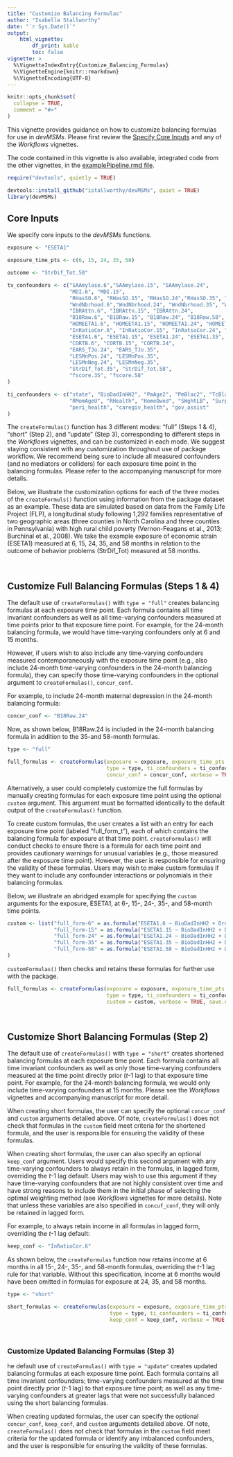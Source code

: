 ```yaml
---
title: "Customize Balancing Formulas"
author: "Isabella Stallworthy"
date: "`r Sys.Date()`"
output:
    html_vignette:
        df_print: kable
        toc: false
vignette: >
  %\VignetteIndexEntry{Customize_Balancing_Formulas}
  %\VignetteEngine{knitr::rmarkdown}
  %\VignetteEncoding{UTF-8}
---
```


```r
knitr::opts_chunk$set(
  collapse = TRUE,
  comment = "#>"
)
```

This vignette provides guidance on how to customize balancing formulas for use in *devMSMs*. Please first review the <a href="https://istallworthy.github.io/devMSMs/articles/Specify_Core_Inputs.html">Specify Core Inputs</a> and any of the *Workflows* vignettes. 
  
The code contained in this vignette is also available, integrated code from the other vignettes, in the <a href="https://github.com/istallworthy/devMSMs/blob/main/examplePipelineRevised.Rmd">examplePipeline.rmd file</a>.
<br>  

```r
require("devtools", quietly = TRUE)

devtools::install_github("istallworthy/devMSMs", quiet = TRUE)
library(devMSMs)
```

## Core Inputs
We specify core inputs to the *devMSMs* functions.  
```r
exposure <- "ESETA1"

exposure_time_pts <- c(6, 15, 24, 35, 58)

outcome <- "StrDif_Tot.58"

tv_confounders <- c("SAAmylase.6","SAAmylase.15", "SAAmylase.24",
                    "MDI.6", "MDI.15",                                            
                    "RHasSO.6", "RHasSO.15", "RHasSO.24","RHasSO.35", "RHasSO.58",                                         
                    "WndNbrhood.6","WndNbrhood.24", "WndNbrhood.35", "WndNbrhood.58",                                       
                    "IBRAttn.6", "IBRAttn.15", "IBRAttn.24",                                   
                    "B18Raw.6", "B18Raw.15", "B18Raw.24", "B18Raw.58",                                           
                    "HOMEETA1.6", "HOMEETA1.15", "HOMEETA1.24", "HOMEETA1.35", "HOMEETA1.58",                               
                    "InRatioCor.6", "InRatioCor.15", "InRatioCor.24", "InRatioCor.35", "InRatioCor.58",                         
                    "ESETA1.6", "ESETA1.15", "ESETA1.24", "ESETA1.35", "ESETA1.58",             
                    "CORTB.6", "CORTB.15", "CORTB.24",                                                                  
                    "EARS_TJo.24", "EARS_TJo.35",                                        
                    "LESMnPos.24", "LESMnPos.35",                                  
                    "LESMnNeg.24", "LESMnNeg.35",       
                    "StrDif_Tot.35", "StrDif_Tot.58",    
                    "fscore.35", "fscore.58"
) 

ti_confounders <- c("state", "BioDadInHH2", "PmAge2", "PmBlac2", "TcBlac2", "PmMrSt2", "PmEd2", "KFASTScr",
                    "RMomAgeU", "RHealth", "HomeOwnd", "SWghtLB", "SurpPreg", "SmokTotl", "DrnkFreq",
                    "peri_health", "caregiv_health", "gov_assist"
)
```

The `createFormulas()` function has 3 different modes: "full" (Steps 1 & 4), "short" (Step 2), and "update" (Step 3), corresponding to different steps in the *Workflows* vignettes, and can be customized in each mode. We suggest staying consistent with any customization throughout use of package workflow. We recommend being sure to include all measured confounders (and no mediators or colliders) for each exposure time point in the balancing formulas. Please refer to the accompanying manuscript for more details.  

Below, we illustrate the customization options for each of the three modes of the `createFormuls()` function using information from the package dataset as an example. These data are simulated based on data from the Family Life Project (FLP), a longitudinal study following 1,292 families representative of two geographic areas (three counties in North Carolina and three counties in Pennsylvania) with high rural child poverty (Vernon-Feagans et al., 2013; Burchinal et al., 2008). We take the example exposure of economic strain (ESETA1) measured at 6, 15, 24, 35, and 58 months in relation to the outcome of behavior problems (StrDif_Tot) measured at 58 months. 

<br>

## Customize Full Balancing Formulas (Steps 1 & 4)
The default use of `createFormulas()` with `type = "full"` creates balancing formulas at each exposure time point. Each formula contains all time invariant confounders as well as all time-varying confounders measured at time points prior to that exposure time point. For example, for the 24-month balancing formula, we would have time-varying confounders only at 6 and 15 months.  
  
However, if users wish to also include any time-varying confounders measured contemporaneously with the exposure time point (e.g., also include 24-month time-varying confounders in the 24-month balancing formula), they can specify those time-varying confounders in the optional argument to `createFormulas()`, `concur_conf`.   
  
For example, to include 24-month maternal depression in the 24-month balancing formula:

```r
concur_conf <- "B18Raw.24"
```
  
Now, as shown below, B18Raw.24 is included in the 24-month balancing formula in addition to the 35-and 58-month formulas.  

```r
type <- "full"

full_formulas <- createFormulas(exposure = exposure, exposure_time_pts = exposure_time_pts, outcome = outcome, 
                                type = type, ti_confounders = ti_confounders, tv_confounders = tv_confounders, 
                                concur_conf = concur_conf, verbose = TRUE, save.out = FALSE) 
```

Alternatively, a user could completely customize the full formulas by manually creating formulas for each exposure time point using the optional `custom` argument. This argument must be formatted identically to the default output of the `createFormulas()` function. 
  
To create custom formulas, the user creates a list with an entry for each exposure time point (labeled "full_form_t"), each of which contains the balancing formula for exposure at that time point. `createFormulas()` will conduct checks to ensure there is a formula for each time point and provides cautionary warnings for unusual variables (e.g., those measured after the exposure time point). However, the user is responsible for ensuring the validity of these formulas. Users may wish to make custom formulas if they want to include any confounder interactions or polynomials in their balancing formulas.  
  
Below, we illustrate an abridged example for specifying the `custom` arguments for the exposure, ESETA1, at 6-, 15-, 24-, 35-, and 58-month time points.   
```r
custom <- list("full_form-6" = as.formula("ESETA1.6 ~ BioDadInHH2 + DrnkFreq + gov_assist"),
               "full_form-15" = as.formula("ESETA1.15 ~ BioDadInHH2 + DrnkFreq + gov_assist"),
               "full_form-24" = as.formula("ESETA1.24 ~ BioDadInHH2 + DrnkFreq + gov_assist"),
               "full_form-35" = as.formula("ESETA1.35 ~ BioDadInHH2 + DrnkFreq + gov_assist"),
               "full_form-58" = as.formula("ESETA1.58 ~ BioDadInHH2 + DrnkFreq + gov_assist")
) 
```
  
`customFormulas()` then checks and retains these formulas for further use with the package.  

```r
full_formulas <- createFormulas(exposure = exposure, exposure_time_pts = exposure_time_pts, outcome = outcome, 
                                type = type, ti_confounders = ti_confounders, tv_confounders = tv_confounders, 
                                custom = custom, verbose = TRUE, save.out = FALSE) 
```

<br>

## Customize Short Balancing Formulas (Step 2)
The default use of `createFormulas()` with `type = "short"` creates shortened balancing formulas at each exposure time point. Each formula contains all time invariant confounders as well as only those time-varying confounders measured at the time point directly prior (*t*-1 lag) to that exposure time point. For example, for the 24-month balancing formula, we would only include time-varying confounders at 15 months. Please see the *Workflows* vignettes and accompanying manuscript for more detail. 
  
When creating short formulas, the user can specify the optional `concur_conf` and `custom` arguments detailed above. Of note, `createFormulas()` does not check that formulas in the `custom` field meet criteria for the shortened formula, and the user is responsible for ensuring the validity of these formulas.  
  
When creating short formulas, the user can also specify an optional `keep_conf` argument. Users would specify this second argument with any time-varying confounders to always retain in the formulas, in lagged form, overriding the *t*-1 lag default. Users may wish to use this argument if they have time-varying confounders that are not highly consistent over time and have strong reasons to include them in the initial phase of selecting the optimal weighting method (see *Workflows* vignettes for more details). Note that unless these variables are also specified in `concuf_conf`, they will only be retained in lagged form. 
  
For example, to always retain income in all formulas in lagged form, overriding the *t*-1 lag default:
```r
keep_conf <- "InRatioCor.6"
```

As shown below, the `createFormulas` function now retains income at 6 months in all 15-, 24-, 35-, and 58-month formulas, overriding the *t*-1 lag rule for that variable. Without this specification, income at 6 months would have been omitted in formulas for exposure at 24, 35, and 58 months.  
```r
type <- "short" 

short_formulas <- createFormulas(exposure = exposure, exposure_time_pts = exposure_time_pts, outcome = outcome,
                                 type = type, ti_confounders = ti_confounders, tv_confounders = tv_confounders, 
                                 keep_conf = keep_conf, verbose = TRUE, save.out = FALSE) 
```
<br>


### Customize Updated Balancing Formulas (Step 3)
he default use of `createFormulas()` with `type = "update"` creates updated balancing formulas at each exposure time point. Each formula contains all time invariant confounders; time-varying confounders measured at the time point directly prior (*t*-1 lag) to that exposure time point; as well as any time-varying confounders at greater lags that were not successfully balanced using the short balancing formulas.  

When creating updated formulas, the user can specify the optional `concur_conf`, `keep_conf`, and `custom` arguments detailed above. Of note, `createFormulas()` does not check that formulas in the `custom` field meet criteria for the updated formula or identify any imbalanced confounders, and the user is responsible for ensuring the validity of these formulas. 
<br>


